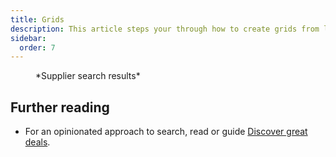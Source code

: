 ```yaml
---
title: Grids
description: This article steps your through how to create grids from lists and saved searches and then promote them on your site.
sidebar:
  order: 7
---
```



<figure>
<CloudinaryImage 
      width="700"
      height="570"
      resize="scale"
      quality="best"
      alt="Search results"
      src="academy/search-results" 
      errorImage="noimage_opaque_nyrtl0.png"
    />
    <figcaption>*Supplier search results*</figcaption>
</figure>



## Further reading

- For an opinionated approach to search, read or guide [Discover great deals](/guides/discover-great-deals).
